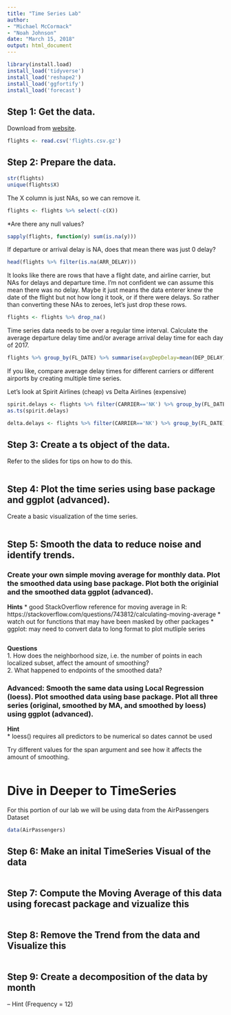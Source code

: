 ```yaml
---
title: "Time Series Lab"
author:
- "Michael McCormack"
- "Noah Johnson"
date: "March 15, 2018"
output: html_document
---
```


```r
library(install.load)
install_load('tidyverse')
install_load('reshape2')
install_load('ggfortify')
install_load('forecast')
```

## Step 1: Get the data.  
Download from [website](https://cdn.rawgit.com/mikejt33/DataViz/246c2026/data/flights.csv.gz).
```r
flights <- read.csv('flights.csv.gz')
```

## Step 2: Prepare the data.  

```r
str(flights)
unique(flights$X)
```

The X column is just NAs, so we can remove it.

```r
flights <- flights %>% select(-c(X))
```

*Are there any null values?

```r
sapply(flights, function(y) sum(is.na(y)))
```

If departure or arrival delay is NA, does that mean there was just 0 delay?

```r
head(flights %>% filter(is.na(ARR_DELAY)))
```

It looks like there are rows that have a flight date, and airline carrier, but NAs for delays and departure time. I'm not confident we can assume this mean there was no delay. Maybe it just means the data enterer knew the date of the flight but not how long it took, or if there were delays. So rather than converting these NAs to zeroes, let's just drop these rows.

```r
flights <- flights %>% drop_na()
```

Time series data needs to be over a regular time interval. Calculate the average departure delay time and/or average arrival delay time for each day of 2017.

```r
flights %>% group_by(FL_DATE) %>% summarise(avgDepDelay=mean(DEP_DELAY), avgArrivDelay=mean(ARR_DELAY))
```

If you like, compare average delay times for different carriers or different airports by creating multiple time series.

Let's look at Spirit Airlines (cheap) vs Delta Airlines (expensive)
```r
spirit.delays <- flights %>% filter(CARRIER=='NK') %>% group_by(FL_DATE) %>% summarise(avgDepDelay=mean(DEP_DELAY), avgArrivDelay=mean(ARR_DELAY))
as.ts(spirit.delays)

delta.delays <- flights %>% filter(CARRIER=='NK') %>% group_by(FL_DATE) %>% summarise(avgDepDelay=mean(DEP_DELAY), avgArrivDelay=mean(ARR_DELAY))
```

## Step 3: Create a ts object of the data.  
Refer to the slides for tips on how to do this.
```r

```

## Step 4: Plot the time series using base package and ggplot (advanced).
Create a basic visualization of the time series.

```r

```

## Step 5: Smooth the data to reduce noise and identify trends.

### Create your own simple moving average for monthly data. Plot the smoothed data using base package. Plot both the originial and the smoothed data ggplot (advanced). 

__Hints__
* good StackOverflow reference for moving average in R: https://stackoverflow.com/questions/743812/calculating-moving-average
* watch out for functions that may have been masked by other packages
* ggplot: may need to convert data to long format to plot mutliple series  

```r

```

__Questions__  
1. How does the neighborhood size, i.e. the number of points in each localized subset, affect the amount of smoothing?  
2. What happened to endpoints of the smoothed data?  

### Advanced: Smooth the same data using Local Regression (loess). Plot smoothed data using base package. Plot all three series (original, smoothed by MA, and smoothed by loess) using ggplot (advanced).

__Hint__  
* loess() requires all predictors to be numerical so dates cannot be used  

Try different values for the span argument and see how it affects the amount of smoothing.  

```r

```

# Dive in Deeper to TimeSeries  

For this portion of our lab we will be using data from the AirPassengers Dataset  

```r
data(AirPassengers)
```

## Step 6: Make an inital TimeSeries Visual of the data  
```r

```
## Step 7: Compute the Moving Average of this data using forecast package and vizualize this  
```r

```
## Step 8: Remove the Trend from the data and Visualize this  
```r

```
## Step 9: Create a decomposition of the data by month  
-- Hint (Frequency = 12)
```r

```

